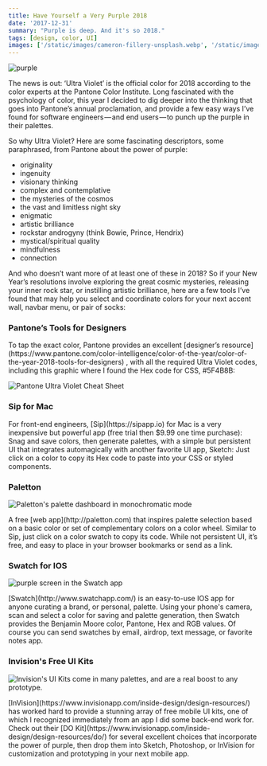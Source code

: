 ```yaml
---
title: Have Yourself a Very Purple 2018
date: '2017-12-31'
summary: "Purple is deep. And it's so 2018."
tags: [design, color, UI]
images: ['/static/images/cameron-fillery-unsplash.webp', '/static/images/twitter-social-card.png']
---
```


![purple](/static/images/cameron-fillery-unsplash.webp)

<p>
  The news is out: ‘Ultra Violet’ is the official color for 2018 according to the color experts at
  the Pantone Color Institute. Long fascinated with the psychology of color, this year I decided to
  dig deeper into the thinking that goes into Pantone’s annual proclamation, and provide a few easy
  ways I’ve found for software engineers — and end users — to punch up the purple in their palettes.
</p>

<p>
  So why Ultra Violet? Here are some fascinating descriptors, some paraphrased, from Pantone about
  the power of purple:
</p>

<ul>
  <li>originality</li>
  <li>ingenuity</li>
  <li>visionary thinking</li>
  <li>complex and contemplative</li>
  <li>the mysteries of the cosmos</li>
  <li>the vast and limitless night sky</li>
  <li>enigmatic</li>
  <li>artistic brilliance</li>
  <li>rockstar androgyny (think Bowie, Prince, Hendrix)</li>
  <li>mystical/spiritual quality</li>
  <li>mindfulness</li>
  <li>connection</li>
</ul>

<p>
  And who doesn’t want more of at least one of these in 2018? So if your New Year’s resolutions
  involve exploring the great cosmic mysteries, releasing your inner rock star, or instilling
  artistic brilliance, here are a few tools I’ve found that may help you select and coordinate
  colors for your next accent wall, navbar menu, or pair of socks:
</p>

<h3>Pantone’s Tools for Designers</h3>

<p>
  To tap the exact color, Pantone provides an excellent [designer’s
  resource](https://www.pantone.com/color-intelligence/color-of-the-year/color-of-the-year-2018-tools-for-designers)
  , with all the required Ultra Violet codes, including this graphic where I found the Hex code for
  CSS, #5F4B8B:
</p>

![Pantone Ultra Violet Cheat Sheet](/static/images/purple_codes.png)

<h3>Sip for Mac</h3>
<p>
  For front-end engineers, [Sip](https://sipapp.io) for Mac is a very inexpensive but powerful app
  (free trial then $9.99 one time purchase): Snag and save colors, then generate palettes, with a
  simple but persistent UI that integrates automagically with another favorite UI app, Sketch: Just
  click on a color to copy its Hex code to paste into your CSS or styled components.
</p>

<h3>Paletton</h3>

![Paletton's palette dashboard in monochromatic mode](/static/images/paletton.png)

<p>
  A free [web app](http://paletton.com) that inspires palette selection based on a basic color or
  set of complementary colors on a color wheel. Similar to Sip, just click on a color swatch to copy
  its code. While not persistent UI, it’s free, and easy to place in your browser bookmarks or send
  as a link.
</p>

<h3>Swatch for IOS</h3>

![purple screen in the Swatch app](/static/images/purple_swatch.png)

<p>
  [Swatch](http://www.swatchapp.com/) is an easy-to-use IOS app for anyone curating a brand, or
  personal, palette. Using your phone's camera, scan and select a color for saving and palette
  generation, then Swatch provides the Benjamin Moore color, Pantone, Hex and RGB values. Of course
  you can send swatches by email, airdrop, text message, or favorite notes app.
</p>

<h3>Invision's Free UI Kits</h3>

![Invision's UI Kits come in many palettes, and are a real boost to any prototype.](/static/images/invision.png)

<p>
  [InVision](https://www.invisionapp.com/inside-design/design-resources/) has worked hard to provide
  a stunning array of free mobile UI kits, one of which I recognized immediately from an app I did
  some back-end work for. Check out their [DO
  Kit](https://www.invisionapp.com/inside-design/design-resources/do/) for several excellent choices
  that incorporate the power of purple, then drop them into Sketch, Photoshop, or InVision for
  customization and prototyping in your next mobile app.
</p>
